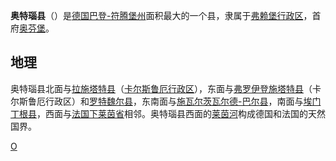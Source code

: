 {{德国县级行政单位
| 县徽图 = Image:DEU Ortenaukreis COA.svg
| 在德国内的位置图 = Image:Lage des Ortenaukreises in Deutschland.png
| 所属联邦州 = 巴登-符腾堡州
| 所属行政区 = 弗赖堡行政区
| 首府 = 奥芬堡
| 面积 = 1850.74
| 人口 = 430,953
| 统计时间 = 2019年12月31日
| 人口密度 = 230
| 汽车牌号 = OG
| 下设城镇 = 16个市、35个镇
| 政府地址 = Badstraße 20<br />77652 Offenburg
| 政府网站 = www.ortenaukreis.de
| 在州内的位置图 = Image:Baden wuerttemberg og.png
|}}

'''奥特瑙县'''（{{lang-de|Ortenaukreis}}）是[[德国|德国]][[巴登-符腾堡州|巴登-符腾堡州]]面积最大的一个县，隶属于[[弗赖堡行政区|弗赖堡行政区]]，首府[[奥芬堡|奥芬堡]]。

== 地理 ==
奥特瑙县北面与[[拉施塔特县|拉施塔特县]]（[[卡尔斯鲁厄行政区|卡尔斯鲁厄行政区]]），东面与[[弗罗伊登施塔特县|弗罗伊登施塔特县]]（卡尔斯鲁厄行政区）和[[罗特魏尔县|罗特魏尔县]]，东南面与[[施瓦尔茨瓦尔德-巴尔县|施瓦尔茨瓦尔德-巴尔县]]，南面与[[埃门丁根县|埃门丁根县]]，西面与[[法国|法国]][[下莱茵省|下莱茵省]]相邻。奥特瑙县西面的[[莱茵河|莱茵河]]构成德国和法国的天然国界。
{{巴登-符腾堡州行政区划}}
{{Authority control}}

[[Category:巴登-符腾堡州的县|O]]
